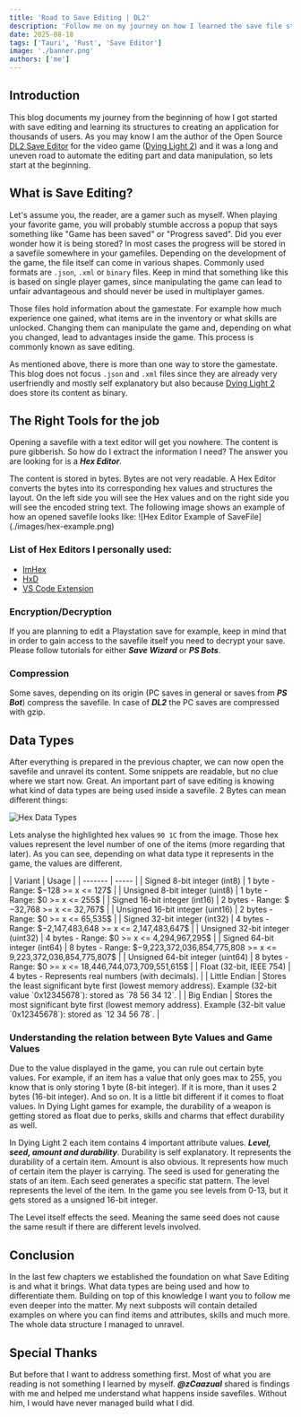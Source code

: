 ```yaml
---
title: 'Road to Save Editing | DL2'
description: 'Follow me on my journey on how I learned the save file structure parts of DL2'
date: 2025-08-18
tags: ['Tauri', 'Rust', 'Save Editor']
image: './banner.png'
authors: ['me']
---
```



## Introduction

This blog documents my journey from the beginning of how I got started with save editing and learning its structures to creating an application for thousands of users. As you may know I am the author of the Open Source [DL2 Save Editor](https://github.com/Marcel-TO/DL2_Save_Editor) for the video game ([Dying Light 2](https://dyinglightgame.com/dying-light-2/)) and it was a long and uneven road to automate the editing part and data manipulation, so lets start at the beginning.

## What is Save Editing?

Let's assume you, the reader, are a gamer such as myself. When playing your favorite game, you will probably stumble accross a popup that says something like "Game has been saved" or "Progress saved". Did you ever wonder how it is being stored? In most cases the progress will be stored in a savefile somewhere in your gamefiles. Depending on the development of the game, the file itself can come in various shapes. Commonly used formats are `.json`, `.xml` or `binary` files. Keep in mind that something like this is based on single player games, since manipulating the game can lead to unfair advantageous and should never be used in multiplayer games.

Those files hold information about the gamestate. For example how much experience one gained, what items are in the inventory or what skills are unlocked. Changing them can manipulate the game and, depending on what you changed, lead to advantages inside the game. This process is commonly known as save editing.

As mentioned above, there is more than one way to store the gamestate. This blog does not focus `.json` and `.xml` files since they are already very userfriendly and mostly self explanatory but also because [Dying Light 2](https://dyinglightgame.com/dying-light-2/) does store its content as binary.

## The Right Tools for the job

Opening a savefile with a text editor will get you nowhere. The content is pure gibberish. So how do I extract the information I need? The answer you are looking for is a **_Hex Editor_**.

<Callout title="Why Hex Edior?" variant="explanation">
  The content is stored in bytes. Bytes are not very readable. A Hex Editor
  converts the bytes into its corresponding hex values and structures the
  layout. On the left side you will see the Hex values and on the right side you
  will see the encoded string text. The following image shows an example of how
  an opened savefile looks like: ![Hex Editor Example of
  SaveFile](./images/hex-example.png)
</Callout>

### List of Hex Editors I personally used:

- [ImHex](https://github.com/WerWolv/ImHex)
- [HxD](https://mh-nexus.de/de/hxd/)
- [VS Code Extension](https://marketplace.visualstudio.com/items?itemName=ms-vscode.hexeditor)

### Encryption/Decryption

If you are planning to edit a Playstation save for example, keep in mind that in order to gain access to the savefile itself you need to decrypt your save. Please follow tutorials for either **_Save Wizard_** or **_PS Bots_**.

### Compression

Some saves, depending on its origin (PC saves in general or saves from **_PS Bot_**) compress the savefile. In case of **_DL2_** the PC saves are compressed with gzip.

## Data Types

After everything is prepared in the previous chapter, we can now open the savefile and unravel its content. Some snippets are readable, but no clue where we start now. Great. An important part of save editing is knowing what kind of data types are being used inside a savefile. 2 Bytes can mean different things:

![Hex Data Types](./images/hex-datatypes.png)

Lets analyse the highlighted hex values `90 1C` from the image. Those hex values represent the level number of one of the items (more regarding that later). As you can see, depending on what data type it represents in the game, the values are different.

<div class="[&_td]:align-middle">
| Variant | Usage |
| ------- | ----- |
| <span class="flex items-center gap-2 border-purple-500 dark:bg-purple-950/10 text-purple-700 dark:text-purple-300 px-2 py-1 border-l-4"> Signed 8-bit integer (int8)</span> | 1 byte - Range: $−128 >= x <= 127$ |
| <span class="flex items-center gap-2 border-teal-500 dark:bg-teal-950/10 text-teal-700 dark:text-teal-300 px-2 py-1 border-l-4">Unsigned 8-bit integer (uint8)</span> | 1 byte -  Range: $0 >= x <= 255$ |
| <span class="flex items-center gap-2 border-sky-400 dark:bg-sky-950/10 text-sky-700 dark:text-sky-300 px-2 py-1 border-l-4">Signed 16-bit integer (int16)</span> | 2 bytes - Range: $−32,768 >= x <= 32,767$ |
| <span class="flex items-center gap-2 border-emerald-500 dark:bg-emerald-950/10 text-emerald-700 dark:text-emerald-300 px-2 py-1 border-l-4">Unsigned 16-bit integer (uint16)</span> | 2 bytes - Range: $0 >= x <= 65,535$ |
| <span class="flex items-center gap-2 border-cyan-500 dark:bg-cyan-950/10 text-cyan-700 dark:text-cyan-300 px-2 py-1 border-l-4">Signed 32-bit integer (int32)</span> | 4 bytes - Range: $−2,147,483,648 >= x <= 2,147,483,647$ |
| <span class="flex items-center gap-2 border-lime-500 dark:bg-lime-950/10 text-lime-700 dark:text-lime-300 px-2 py-1 border-l-4">Unsigned 32-bit integer (uint32)</span> | 4 bytes - Range: $0 >= x <= 4,294,967,295$ |
| <span class="flex items-center gap-2 border-violet-600 dark:bg-violet-950/10 text-violet-700 dark:text-violet-300 px-2 py-1 border-l-4">Signed 64-bit integer (int64)</span> | 8 bytes - Range: $−9,223,372,036,854,775,808 >= x <= 9,223,372,036,854,775,807$ |
| <span class="flex items-center gap-2 border-pink-500 dark:bg-pink-950/10 text-pink-700 dark:text-pink-300 px-2 py-1 border-l-4">Unsigned 64-bit integer (uint64)</span> | 8 bytes - Range: $0 >= x <= 18,446,744,073,709,551,615$ |
| <span class="flex items-center gap-2 border-indigo-500 dark:bg-indigo-950/10 text-indigo-700 dark:text-indigo-300 px-2 py-1 border-l-4">Float (32-bit, IEEE 754)</span> | 4 bytes - Represents real numbers (with decimals). |
| <span class="flex items-center gap-2 border-orange-600 dark:bg-orange-950/10 text-orange-700 dark:text-orange-300 px-2 py-1 border-l-4">Little Endian</span> | Stores the least significant byte first (lowest memory address). Example (32-bit value `0x12345678`): stored as `78 56 34 12`. |
| <span class="flex items-center gap-2 border-yellow-500 dark:bg-yellow-950/10 text-yellow-700 dark:text-yellow-300 px-2 py-1 border-l-4">Big Endian</span> | Stores the most significant byte first (lowest memory address). Example (32-bit value `0x12345678`): stored as `12 34 56 78`. |
</div>

### Understanding the relation between Byte Values and Game Values

Due to the value displayed in the game, you can rule out certain byte values. For example, if an item has a value that only goes max to 255, you know that is only storing 1 byte (8-bit integer). If it is more, than it uses 2 bytes (16-bit integer). And so on.
It is a little bit different if it comes to float values. In Dying Light games for example, the durability of a weapon is getting stored as float due to perks, skills and charms that effect durability as well.

In Dying Light 2 each item contains 4 important attribute values. **_Level, seed, amount and durability_**. Durability is self explanatory. It represents the durability of a certain item. Amount is also obvious. It represents how much of certain item the player is carrying. The seed is used for generating the stats of an item. Each seed generates a specific stat pattern. The level represents the level of the item. In the game you see levels from 0-13, but it gets stored as a unsigned 16-bit integer.

<Callout variant="axiom">
  The Level itself effects the seed. Meaning the same seed does not cause the
  same result if there are different levels involved.
</Callout>

## Conclusion
In the last few chapters we established the foundation on what Save Editing is and what it brings. What data types are being used and how to differentiate them. Building on top of this knowledge I want you to follow me even deeper into the matter. My next subposts will contain detailed examples on where you can find items and attributes, skills and much more. The whole data structure I managed to unravel.

## Special Thanks

But before that I want to address something first. Most of what you are reading is not something I learned by myself. ***@zCaazual*** shared is findings with me and helped me understand what happens inside savefiles. Without him, I would have never managed build what I did.

